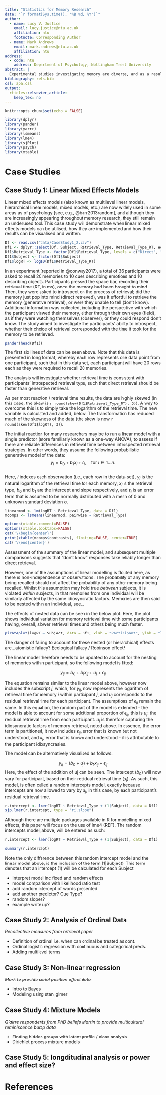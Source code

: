 ```yaml
---
title: "Statistics for Memory Research"
date: "`r format(Sys.time(), '%B %d, %Y')`"
author:
  - name: Lucy V. Justice
    email: lucy.justice@ntu.ac.uk
    affiliation: ntu
    footnote: Corresponding Author
  - name: Mark Andrews
    email: mark.andrews@ntu.ac.uk
    affiliation: ntu
address:
  - code: ntu
    address: Department of Psychology, Nottingham Trent University
abstract: |
  Experimental studies investigating memory are diverse, and as a result so too are their data. Due to this diversity, selecting the appropriate method for statistical analyses can be challenging, and implementing this chosen method may more challenging still. However, selecting an unsuitable statistical tool may result in misleading analysis and unsound conclusions. Furthermore, limiting analyses to conventional and well-known tools restricts the questions that can be asked about the data, and as such, the conclusions that can be drawn. In this paper, five case studies of experimental memory research are presented. Along with fully annotated code, using packages in the open source software R, some of the less common statistical tools used in memory research are demonstrated and explained. This paper therefore aims to 1) provide guidance for statistical analysis for a number of common phenomena seen in memory research, 2) increase the statistical repertoire of memory researchers to in turn, 3) help improve the quality and breadth of conclusions drawn from memory research.
bibliography: refs.bib
csl: apa.csl
output: 
  rticles::elsevier_article:
    keep_tex: no
---
```


```r
knitr::opts_chunk$set(echo = FALSE)
```

```r
library(dplyr)
library(pander)
library(yarrr)
library(lsmeans)
library(lme4)
library(sjPlot)
library(psych)
library(xtable)
```

<!-- # Introduction -->

# Case Studies

## Case Study 1: Linear Mixed Effects Models

Linear mixed effects models (also known as multilevel linear models, hierarchical linear models, mixed models, etc.) are now widely used in some areas as of psychology [see, e.g., @barr2013random], and although they are increasingly appearing throughout memory research, they still remain an underused tool. This case study will demonstrate when linear mixed effects models can be utilised, how they are implemented and how their results can be visualised and written.

```r
Df <- read.csv("data/CaseStudy1_2.csv")
Df1 <- dplyr::select(Df, Subject, Retrieval_Type, Retrieval_Type_RT, Word_Presented, Cue_Type)
Df1$Retrieval_Type <- factor(Df1$Retrieval_Type, levels = c("Direct", "Generative", "DK"))
Df1$Subject <- factor(Df1$Subject)
Df1$logRT <- log10(Df1$Retrieval_Type_RT)
```

<!-- *change subject to ptp* -->

In an experiment (reported in @conway2017), a total of 36 participants were asked to recall 20 memories to 10 cues describing emotions and 10 describing objects. Participants pressed the space bar, recording their retrieval time (RT, in ms), once the memory had been brought to mind. Then, they were asked to introspect on the process of retrieval; did the memory just pop into mind (direct retrieved), was it effortful to retrieve the memory (generative retrieval), or were they unable to tell (don't know). Additional information was collected, including the perspective with which the participant viewed their memory, either through their own eyes (field), as if they were watching themselves (observer), or they could respond don't know. The study aimed to investigate the participants' ability to introspect, whether their choice of retrieval corresponded with the time it took for the memory to be retrieved. 

```r
pander(head(Df1))
```
The first six lines of data can be seen above. Note that this data is presented in long format, whereby each row represents one data point from one participant, such that in this data set, each participant will have 20 rows each as they were required to recall 20 memories.

The analysis will investigate whether retrieval time is consistent with participants' introspected retrieval type, such that direct retrieval should be faster than generative retrieval. 

As per most reaction / retrieval time results, the data are highly skewed (in this case, the skew is `r round(skew(Df1$Retrieval_Type_RT), 3)`). A way to overcome this is to simply take the logarithm of the retrieval time. The new variable is calculated and added, below. The transformation has reduced much of the skewness of the data (the skew is now `r round(skew(Df1$logRT), 3)`).

The initial reaction for many researchers may be to run a linear model with a single predictor (more familiarly known as a one-way ANOVA), to assess if there are reliable differences in retrieval time between introspected retrieval strategies. In other words, they assume the following probabilistic generative model of the data:
$$
y_i = b_0 + b_1x_i + \epsilon_i, \quad \text{for $i \in 1 \ldots n$}.
$$  
Here, $i$ indexes each observation (i.e., each row in the data-set), $y_i$ is the natural logarithm of the retrieval time for each memory, $x_i$ is the retrieval type, $b_0$ and $b_1$ are the intercept and slope respectively, and $\epsilon_i$ is an error term that is assumed to be normally distributed with a mean of 0 and unknown standard deviation $\sigma$.

```r
linearmod <- lm(logRT ~ Retrieval_Type, data = Df1)
mcomps <- lsmeans(linearmod, pairwise ~ Retrieval_Type)

options(xtable.comment=FALSE)
options(xtable.booktabs=FALSE)
cat('\\begin{center}')
print(xtable(mcomps$contrasts), floating=FALSE, center=TRUE)
cat('\\end{center}')
```

Assessment of the summary of the linear model, and subsequent multiple comparisons suggests that "don't know" responses take reliably longer than direct retrieval.

<!-- The key assumption here is exchangeability of random variables. The observations are exchangeable *within* subjects. --> 
<!-- If we are going to properly and carefully explain multilevel structures, and it is not hard to do, it will take some space and time. -->
However, one of the assumptions of linear modelling is flouted here, as there is non-independence of observations. The probability of any memory being recalled should not affect the probability of any other memory being recalled. Whilst this assumption may hold true *between* subjects, it is violated *within* subjects, in that memories from one individual will be similarly affected by the same idiosyncratic factors. Memories are then said to be nested within an individual, see...

<!--
*Diagram to show nesting*
TikZ is our friend. We love tikZ for diagrams.
-->

The effects of nested data can be seen in the below plot. Here, the plot shows individual variation for memory retrieval time with some participants having, overall, slower retrieval times and others being much faster.

```r
pirateplot(logRT ~ Subject, data = Df1, xlab = "Participant", ylab = "logRT")
```

The danger of failing to account for these nested (or hierarchical) effects are...atomistic fallacy? Ecological fallacy / Robinson effect? 

The linear model therefore needs to be updated to account for the nesting of memories within participant, so the following model is fitted:

$$
y_{ij} = b_0 + b_1 x_{ij} + u_j + \epsilon_{ij} 
$$    
     
The equation remains similar to the linear model above, however now includes the subscript $j$, which, for $y_{ij}$, now represents the logarithm of retrieval time for memory $i$ within participant $j$, and $u_j$ corresponds to the residual retrieval time for each participant. The assumptions of $\epsilon_{ij}$ remain the same. In this equation, the random part of the model is extended - the model is able to account for some additional proportion of $\epsilon_{ij}$, this is $u_j$: the residual retrieval time from each participant. $u_j$ is therefore capturing the idiosyncratic factors of memory retrieval, noted above. In essence, the error term is partitioned, it now includes $\epsilon_{ij}$, error that is known but not understood, and $u_j$, error that is known and understood - it is attributable to the participant idiosyncrasies. 

The model can be alternatively visualised as follows:

$$
y_{ij} = (b_0 + u_j) + b_1 x_{ij} + \epsilon_{ij}
$$
Here, the effect of the addition of uj can be seen. The intercept ($b_0$) will now vary for participant, based on their residual retrieval time ($u_j$). As such, this model, is often called a random intercepts model, exactly because intercepts are now allowed to vary by $u_j$, in this case, by each participant's residual retrieval time. 

```r
r.intercept <- lmer(logRT ~ Retrieval_Type + (1|Subject), data = Df1)
sjp.lmer(r.intercept, type = "ri.slope")
```

Although there are multiple packages available in R for modelling mixed effects, this paper will focus on the use of lme4 (REF). The random intercepts model, above, will be entered as such:

```r
r.intercept <- lmer(logRT ~ Retrieval_Type + (1|Subject), data = Df1)
```

```r
summary(r.intercept)
```


Note the only difference between this random intercept model and the linear model above, is the inclusion of the term (1|Subject). This term denotes that an intercept (1) will be calculated for each Subject


* Interpret model inc fixed and random effects
* model comparison with likelihood ratio test
* add random intercept of words presented
* add another predictor? Cue Type?
* random slopes?
* example write up?


## Case Study 2: Analysis of Ordinal Data
*Recollective measures from retrieval paper* 

* Definition of ordinal i.e. when can ordinal be treated as cont.
* Ordinal logistic regression with continuous and categorical preds.
* Adding multilevel terms


## Case Study 3: Non-linear regression
*Mark to provide serial position effect data*

* Intro to Bayes
* Modeling using stan_glmer


## Case Study 4: Mixture Models
*Q'airre respondents from PhD beliefs*
*Martin to provide multicultural reminiscence bump data*

* Finding hidden groups with latent profile / class analysis 
* Dirichlet process mixture models

## Case Study 5: longditudinal analysis **or** power and effect size?


# References
